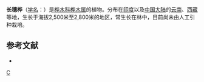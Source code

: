 {{Speciesbox 
| genus = Betula
| species = cylindrostachya
| status = NE
| status_system = IUCN3.1
| authority = Lindl.
}}

'''长穗桦'''（[[学名|学名]]：{{lang|la|''Betula cylindrostachya''}}）是[[桦木科|桦木科]][[桦木属|桦木属]]的植物。分布在[[印度|印度]]以及[[中国大陆|中国大陆]]的[[云南|云南]]、[[西藏|西藏]]等地，生长于海拔2,500米至2,800米的地区，常生长在林中，目前尚未由人工引种栽培。

== 参考文献 ==
<div class="references-small">
* {{cite web| url =http://www.bioinfo.cn/db05/KmzwSpecies.php?action=view&id=2142| title =长穗桦| work =《中国高等植物数据库全库》| publisher =中国科学院微生物研究所| author =昆明植物研究所| accessdate =2009-02-23| deadurl =yes| archiveurl =https://web.archive.org/web/20160305035916/http://www.bioinfo.cn/db05/KmzwSpecies.php?action=view&id=2142| archivedate =2016-03-05}}
</div>
{{Taxonbar|from=Q15225859}}

[[Category:桦木属|C]]